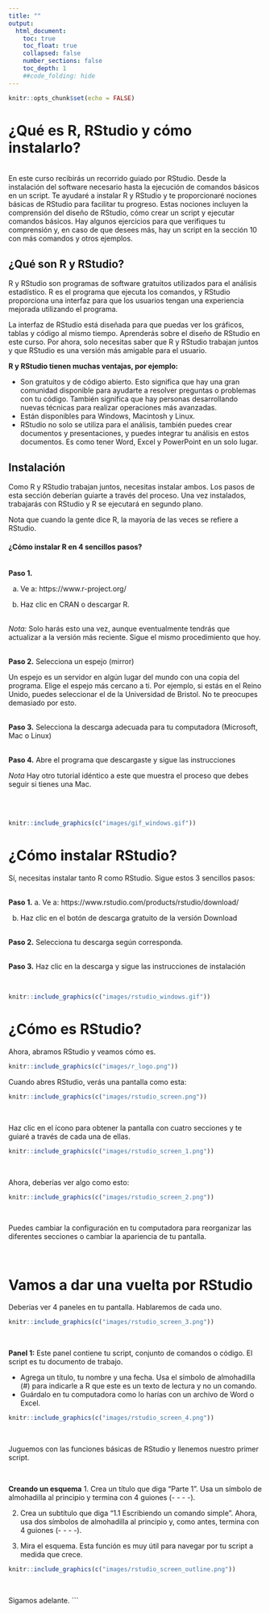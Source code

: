 ```yaml
---
title: ""
output:
  html_document:
    toc: true
    toc_float: true
    collapsed: false
    number_sections: false
    toc_depth: 1
    ##code_folding: hide
---
```


```r
knitr::opts_chunk$set(echo = FALSE)
```
# ¿Qué es R, RStudio y cómo instalarlo?
<br>
En este curso recibirás un recorrido guiado por RStudio. Desde la instalación del software necesario hasta la ejecución de comandos básicos en un script. Te ayudaré a instalar R y RStudio y te proporcionaré nociones básicas de RStudio para facilitar tu progreso. Estas nociones incluyen la comprensión del diseño de RStudio, cómo crear un script y ejecutar comandos básicos. Hay algunos ejercicios para que verifiques tu comprensión y, en caso de que desees más, hay un script en la sección 10 con más comandos y otros ejemplos.

## ¿Qué son R y RStudio?
R y RStudio son programas de software gratuitos utilizados para el análisis estadístico. R es el programa que ejecuta los comandos, y RStudio proporciona una interfaz para que los usuarios tengan una experiencia mejorada utilizando el programa.

La interfaz de RStudio está diseñada para que puedas ver los gráficos, tablas y código al mismo tiempo. Aprenderás sobre el diseño de RStudio en este curso. Por ahora, solo necesitas saber que R y RStudio trabajan juntos y que RStudio es una versión más amigable para el usuario.

**R y RStudio tienen muchas ventajas, por ejemplo:**

- Son gratuitos y de código abierto. Esto significa que hay una gran comunidad disponible para ayudarte a resolver preguntas o problemas con tu código. También significa que hay personas desarrollando nuevas técnicas para realizar operaciones más avanzadas.
- Están disponibles para Windows, Macintosh y Linux.
- RStudio no solo se utiliza para el análisis, también puedes crear documentos y presentaciones, y puedes integrar tu análisis en estos documentos. Es como tener Word, Excel y PowerPoint en un solo lugar.
<br>


## Instalación
Como R y RStudio trabajan juntos, necesitas instalar ambos. Los pasos de esta sección deberían guiarte a través del proceso. Una vez instalados, trabajarás con RStudio y R se ejecutará en segundo plano.

Nota que cuando la gente dice R, la mayoría de las veces se refiere a RStudio.

#### ¿Cómo instalar R en 4 sencillos pasos?

<br>
**Paso 1.**

a. Ve a: https://www.r-project.org/

b. Haz clic en CRAN o descargar R.

<br>
*Nota:* Solo harás esto una vez, aunque eventualmente tendrás que actualizar a la versión más reciente. Sigue el mismo procedimiento que hoy.

<br>
**Paso 2.** Selecciona un espejo (mirror)

Un espejo es un servidor en algún lugar del mundo con una copia del programa. Elige el espejo más cercano a ti. Por ejemplo, si estás en el Reino Unido, puedes seleccionar el de la Universidad de Bristol. No te preocupes demasiado por esto.

<br>
**Paso 3.** Selecciona la descarga adecuada para tu computadora (Microsoft, Mac o Linux)

<br>
**Paso 4.** Abre el programa que descargaste y sigue las instrucciones

*Nota* Hay otro tutorial idéntico a este que muestra el proceso que debes seguir si tienes una Mac.

<br><br>


```r
knitr::include_graphics(c("images/gif_windows.gif"))
```


# ¿Cómo instalar RStudio?
Sí, necesitas instalar tanto R como RStudio. Sigue estos 3 sencillos pasos:

<br>
**Paso 1.**
a. Ve a: https://www.rstudio.com/products/rstudio/download/

b. Haz clic en el botón de descarga gratuito de la versión Download

<br>
**Paso 2.** Selecciona tu descarga según corresponda.

<br>
**Paso 3.** Haz clic en la descarga y sigue las instrucciones de instalación

<br>

```r
knitr::include_graphics(c("images/rstudio_windows.gif"))
```

# ¿Cómo es RStudio?

Ahora, abramos RStudio y veamos cómo es.

```r
knitr::include_graphics(c("images/r_logo.png"))
```

Cuando abres RStudio, verás una pantalla como esta:

```r
knitr::include_graphics(c("images/rstudio_screen.png"))
```

<br>

Haz clic en el ícono para obtener la pantalla con cuatro secciones y te guiaré a través de cada una de ellas.

```r
knitr::include_graphics(c("images/rstudio_screen_1.png"))
```

<br>

Ahora, deberías ver algo como esto:

```r
knitr::include_graphics(c("images/rstudio_screen_2.png"))
```

<br>

Puedes cambiar la configuración en tu computadora para reorganizar las diferentes secciones o cambiar la apariencia de tu pantalla.

<br>

# Vamos a dar una vuelta por RStudio

Deberías ver 4 paneles en tu pantalla. Hablaremos de cada uno.

```r
knitr::include_graphics(c("images/rstudio_screen_3.png"))
```

<br>

**Panel 1:** Este panel contiene tu script, conjunto de comandos o código. El script es tu documento de trabajo.

- Agrega un título, tu nombre y una fecha. Usa el símbolo de almohadilla (#) para indicarle a R que este es un texto de lectura y no un comando.
- Guárdalo en tu computadora como lo harías con un archivo de Word o Excel.

```r
knitr::include_graphics(c("images/rstudio_screen_4.png"))
```

<br>

Juguemos con las funciones básicas de RStudio y llenemos nuestro primer script.

<br>

**Creando un esquema**
1. Crea un título que diga "Parte 1". Usa un símbolo de almohadilla al principio y termina con 4 guiones (- - - -).

2. Crea un subtítulo que diga "1.1 Escribiendo un comando simple". Ahora, usa dos símbolos de almohadilla al principio y, como antes, termina con 4 guiones (- - - -).

3. Mira el esquema. Esta función es muy útil para navegar por tu script a medida que crece.

```r
knitr::include_graphics(c("images/rstudio_screen_outline.png"))
```

<br>

Sigamos adelante.
```





